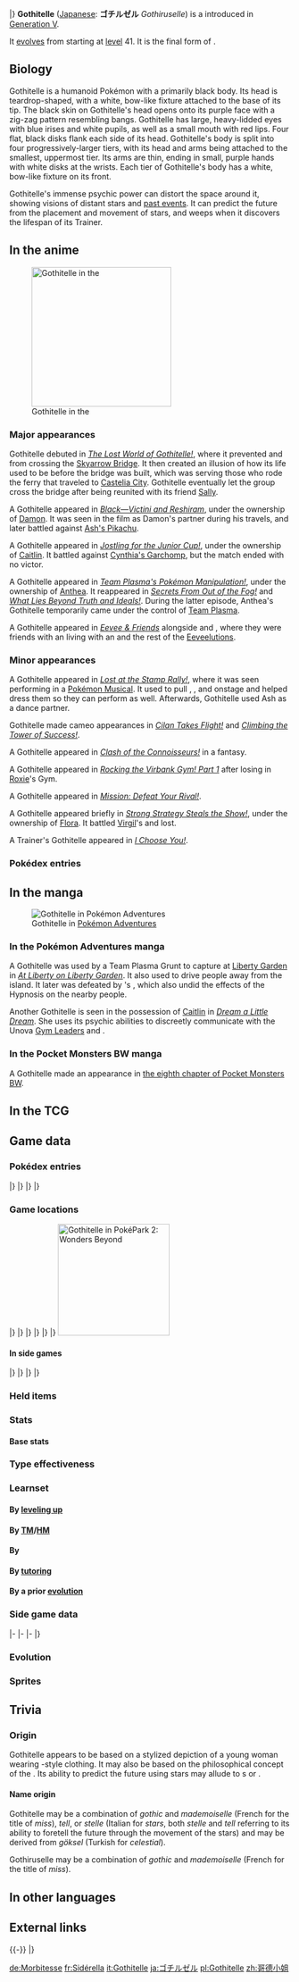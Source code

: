 {{PokémonPrevNext/Head|type=Psychic}}
{{PokémonPrevNext/Pokémon|type=Psychic|prevnum=575|prev=Gothorita|nextnum=577|next=Solosis}}
|}
{{Pokémon Infobox
|name=Gothitelle
|jname=ゴチルゼル
|jtranslit=Gochiruzeru
|tmname=Gothiruselle
|category=Astral Body
|typebox=1
|type1=Psychic
|abilityn=d
|ability1=Frisk
|ability2=Competitive
|abilityd=Shadow Tag
|ndex=576
|udex=082
|u2dex=138
|karea=Mountain
|kdex=128
|height-ftin=4'11"
|height-m=1.5
|weight-lbs=97.0
|weight-kg=44.0
|egggroupn=1
|egggroup1=Human-Like
|eggcycles=20
|expyield=221
|lv100exp=1,059,860
|gendercode=191
|color=Purple
|catchrate=50
|evtotal=3
|evsd=3
|body=12
|pokefordex=gothitelle
|generation=5
|friendship=70
}}
'''Gothitelle''' ([[List of Japanese Pokémon names|Japanese]]: '''ゴチルゼル''' ''Gothiruselle'') is a {{type|Psychic}} {{OBP|Pokémon|species}} introduced in [[Generation V]].

It [[Evolution|evolves]] from {{p|Gothorita}} starting at [[level]] 41. It is the final form of {{p|Gothita}}.

==Biology==
Gothitelle is a humanoid Pokémon with a primarily black body. Its head is teardrop-shaped, with a white, bow-like fixture attached to the base of its tip. The black skin on Gothitelle's head opens onto its purple face with a zig-zag pattern resembling bangs. Gothitelle has large, heavy-lidded eyes with blue irises and white pupils, as well as a small mouth with red lips. Four flat, black disks flank each side of its head. Gothitelle's body is split into four progressively-larger tiers, with its head and arms being attached to the smallest, uppermost tier. Its arms are thin, ending in small, purple hands with white disks at the wrists. Each tier of Gothitelle's body has a white, bow-like fixture on its front.

Gothitelle's immense psychic power can distort the space around it, showing visions of distant stars and [[BW021|past events]]. It can predict the future from the placement and movement of stars, and weeps when it discovers the lifespan of its Trainer.

==In the anime==
[[File:Gothitelle PK25.png|thumb|250px|left|Gothitelle in the {{pkmn|anime}}]]
===Major appearances===
Gothitelle debuted in ''[[BW021|The Lost World of Gothitelle!]]'', where it prevented {{Ash}} and {{ashfr}} from crossing the [[Skyarrow Bridge]]. It then created an illusion of how its life used to be before the bridge was built, which was serving those who rode the ferry that traveled to [[Castelia City]]. Gothitelle eventually let the group cross the bridge after being reunited with its friend [[Sally]].

A Gothitelle appeared in ''[[M14|Black—Victini and Reshiram]]'', under the ownership of [[Damon]]. It was seen in the film as Damon's partner during his travels, and later battled against [[Ash's Pikachu]].

A Gothitelle appeared in ''[[BW090|Jostling for the Junior Cup!]]'', under the ownership of [[Caitlin]]. It battled against [[Cynthia's Garchomp]], but the match ended with no victor.

A Gothitelle appeared in ''[[BW117|Team Plasma's Pokémon Manipulation!]]'', under the ownership of [[Anthea and Concordia|Anthea]]. It reappeared in ''[[BW118|Secrets From Out of the Fog!]]'' and ''[[BW122|What Lies Beyond Truth and Ideals!]]''. During the latter episode, Anthea's Gothitelle temporarily came under the control of [[Team Plasma]].

A Gothitelle appeared in ''[[PK25|Eevee & Friends]]'' alongside {{p|Gothita}} and {{p|Gothorita}}, where they were friends with an {{p|Umbreon}} living with an {{p|Eevee}} and the rest of the [[Eeveelution]]s.

===Minor appearances===
A Gothitelle appeared in ''[[BW051|Lost at the Stamp Rally!]]'', where it was seen performing in a [[Pokémon Musical]]. It used {{m|Telekinesis}} to pull {{Ash}}, {{AP|Pikachu}}, and {{AP|Oshawott}} onstage and helped dress them so they can perform as well. Afterwards, Gothitelle used Ash as a dance partner.

Gothitelle made cameo appearances in ''[[BW067|Cilan Takes Flight!]]'' and ''[[BW069|Climbing the Tower of Success!]]''.

A Gothitelle appeared in ''[[BW080|Clash of the Connoisseurs!]]'' in a fantasy.

A Gothitelle appeared in ''[[BW083|Rocking the Virbank Gym! Part 1]]'' after losing in [[Roxie]]'s Gym.

A Gothitelle appeared in ''[[BW104|Mission: Defeat Your Rival!]]''.

A Gothitelle appeared briefly in ''[[BW106|Strong Strategy Steals the Show!]]'', under the ownership of [[Flora]]. It battled [[Virgil]]'s {{p|Umbreon}} and lost.

A Trainer's Gothitelle appeared in ''[[M20|I Choose You!]]''.

===Pokédex entries===
{{Animedexheader|Unova}}
{{Animedexbody|BW021|Gothitelle|Ash's Pokédex|Gothitelle, the Astral Body Pokémon. Gothitelle's {{t|Psychic}} power is so great that it is said to warp space around it, and distort reality in the process.}}
{{Animedexfooter/Pokémon|''Best Wishes''|Unova}}

==In the manga==
[[File:Caitlin Gothitelle Adventures.png|thumb|Gothitelle in [[Pokémon Adventures]]]]
===In the Pokémon Adventures manga===
A Gothitelle was used by a Team Plasma Grunt to capture {{p|Victini}} at [[Liberty Garden]] in ''[[PS480|At Liberty on Liberty Garden]]''. It also used {{m|Hypnosis}} to drive people away from the island. It later was defeated by {{adv|Black}}'s {{p|Braviary|Brav}}, which also undid the effects of the Hypnosis on the nearby people.

Another Gothitelle is seen in the possession of [[Caitlin]] in ''[[PS511|Dream a Little Dream]]''. She uses its psychic abilities to discreetly communicate with the Unova [[Gym Leader]]s and {{adv|Black}}.

===In the Pocket Monsters BW manga===
A Gothitelle made an appearance in [[PMBW08|the eighth chapter of Pocket Monsters BW]].

==In the TCG==
{{main|Gothitelle (TCG)}}

==Game data==
===Pokédex entries===
{{Dex/Header|type=Psychic}}
{{Dex/NA|gen=V}}
{{Dex/Gen|gen=V}}
{{Dex/Entry1|v=Black|t=FFF|entry=Starry skies thousands of light-years away are visible in the space distorted by their intense psychic power.}}
{{Dex/Entry1|v=White|entry=They can predict the future from the placement and movement of the stars. They can see Trainers' life spans.}}
{{Dex/Entry2|v=Black 2|v2=White 2|t=FFF|entry=It can see the future from the movement of the stars. When it learns its Trainer's life span, it cries in sadness.}}
|}
|}
{{Dex/Gen|gen=VI}}
{{Dex/Entry1|v=X|t=FFF|entry=Starry skies thousands of light-years away are visible in the space distorted by their intense psychic power.}}
{{Dex/Entry1|v=Y|entry=They can predict the future from the placement and movement of the stars. They can see Trainers' life spans.}}
{{Dex/Entry1|v=Omega Ruby|t=FFF|entry=Starry skies thousands of light-years away are visible in the space distorted by their intense psychic power.}}
{{Dex/Entry1|v=Alpha Sapphire|t=FFF|entry=They can predict the future from the placement and movement of the stars. They can see Trainers' life spans.}}
|}
|}
{{Dex/Footer}}

===Game locations===
{{Availability/Header|type=Psychic}}
{{Availability/NA|gen=V}}
{{Availability/Gen|gen=V}}
{{Availability/Entry1|1|v=Black|t=fff|area={{rt|9|Unova}} ({{DL|Phenomenon|Rustling grass}})}}
{{Availability/Entry1/None|1|v=White}}
{{Availability/Entry1|1|v=Black 2|t=fff|area={{rt|9|Unova}} ({{DL|Phenomenon|Rustling grass}})}}
{{Availability/Entry1/None|1|v=White 2}}
|}
|}
{{Availability/Gen|gen=VI}}
{{Availability/Entry2|v=X|v2=Y|t=fff|area=[[Evolution|Evolve]] {{p|Gothorita}}}}
{{Availability/Entry2|v=Omega Ruby|v2=Alpha Sapphire|t=fff|t2=fff|area=[[Evolution|Evolve]] {{p|Gothorita}}}}
|}
|}
{{Availability/Gen|gen=VII}}
{{Availability/Entry2|v=Sun|v2=Moon|area=[[Evolution|Evolve]] {{p|Gothorita}}}}
{{Availability/Entry2/None|v=Ultra Sun|v2=Ultra Moon}}
|}
|}
{{Availability/Footer}}
[[File:PP2 Gothitelle.png|thumb|right|200px|Gothitelle in [[PokéPark 2: Wonders Beyond]]]]

====In side games====
{{Availability/Header|type=Psychic}}
{{Availability/NA|gen=V}}
{{Availability/Gen|gen=V}}
{{Availability/Entry1|1|v=Rumble Blast|color={{fire color}}|area=Tower: [[Frozen Tundra]], [[World Axle - B2F]]}}
{{Availability/Entry1|1|v=PokéPark 2|link=PokéPark 2: Wonders Beyond|color={{grass color}}|area=[[Wish Park]]}}
{{Availability/Entry1|1|v=Conquest|color={{silver color}}|area=[[Evolution|Evolve]] {{p|Gothorita}}}}
{{Availability/Entry1|1|v=MD GTI|link=Pokémon Mystery Dungeon: Gates to Infinity|color={{silver color}}|area=[[Glacier Palace - Eastern Spire]] (1F-12F), [[Glacier Palace - Western Spire]] (1F-12F), [[Rusty Mountain]] (Golden Chamber), [[Jaws of the Abyss]] (B1-B28), [[Smoking Mountain]] (1F-24F), [[Cape at the Edge]] (B1-B29), [[Axe Rock]] (10F-14F), [[Strongest Trail]] (B1-B59), Magnagate dungeons}}
{{Availability/Entry1|1|v=Rumble U|color={{fire color}}|area=[[Aquatic Hill#The Floors Are Hot!|Aquatic Hill: The Floors Are Hot!]]}}
|}
|}
{{Availability/Gen|gen=VI}}
{{Availability/Entry1|1|v=Battle Trozei|color={{defense color}}|area=[[Dragon Hill#Stage 3|Dragon Hill: Stage 3]]}}
{{Availability/Entry1|1|v=Shuffle|color={{beauty color}}|area=[[Albens Town|Albens Town: Stage 228]]}}
{{Availability/Entry1|1|v=Rumble World|color={{fire color}}|area=[[White Ruins (Rumble World)#Ivory Pillar|White Ruins: Ivory Pillar]] <small>(All Areas, Entrance Boss)</small>}}
|}
|}
{{Availability/Footer}}

===Held items===
{{HeldItems
|type=Psychic
|bl21=Persim Berry|bl21type=Berry|bl21rar=50
}}

===Stats===
====Base stats====
{{BaseStats
|type=Psychic
|HP=70
|Attack=55
|Defense=95
|SpAtk=95
|SpDef=110
|Speed=65}}

===Type effectiveness===
{{TypeEffectiveness
|type1=Psychic
|Normal=100
|Fighting=50
|Flying=100
|Poison=100
|Ground=100
|Rock=100
|Bug=200
|Ghost=200
|Steel=100
|Fire=100
|Water=100
|Grass=100
|Electric=100
|Psychic=50
|Ice=100
|Dragon=100
|Dark=200
|Fairy=100}}

===Learnset===
====By [[Level|leveling up]]====
{{learnlist/levelh/7|Gothitelle|Psychic|Psychic|5}}
{{learnlist/level7|1|Pound|Normal|Physical|40|100|35}}
{{learnlist/level7|1|Confusion|Psychic|Special|50|100|25||'''}}
{{learnlist/level7|1|Tickle|Normal|Status|&mdash;|100|20}}
{{learnlist/level7|1|Play Nice|Normal|Status|&mdash;|&mdash;|20}}
{{learnlist/level7|3|Confusion|Psychic|Special|50|100|25||'''}}
{{learnlist/level7|7|Tickle|Normal|Status|&mdash;|100|20}}
{{learnlist/level7|10|Fake Tears|Dark|Status|&mdash;|100|20}}
{{learnlist/level7|14|Double Slap|Normal|Physical|15|85|10}}
{{learnlist/level7|16|Psybeam|Psychic|Special|65|100|20||'''}}
{{learnlist/level7|19|Embargo|Dark|Status|&mdash;|100|15}}
{{learnlist/level7|24|Feint Attack|Dark|Physical|60|&mdash;|20}}
{{learnlist/level7|25|Psyshock|Psychic|Special|80|100|10||'''}}
{{learnlist/level7|28|Flatter|Dark|Status|&mdash;|100|15}}
{{learnlist/level7|31|Future Sight|Psychic|Special|120|100|10||'''}}
{{learnlist/level7|34|Heal Block|Psychic|Status|&mdash;|100|15}}
{{learnlist/level7|39|Psychic|Psychic|Special|90|100|10||'''}}
{{learnlist/level7|45|Telekinesis|Psychic|Status|&mdash;|&mdash;|15}}
{{learnlist/level7|54|Charm|Fairy|Status|&mdash;|100|20}}
{{learnlist/level7|59|Magic Room|Psychic|Status|&mdash;|&mdash;|10}}
{{learnlist/levelf/7|Gothitelle|Psychic|Psychic|5}}

====By [[TM]]/[[HM]]====
{{learnlist/tmh/7|Gothitelle|Psychic|Psychic|5}}
{{learnlist/tm7|TM03|Psyshock|Psychic|Special|80|100|10||'''}}
{{learnlist/tm7|TM04|Calm Mind|Psychic|Status|&mdash;|&mdash;|20}}
{{learnlist/tm7|TM06|Toxic|Poison|Status|&mdash;|90|10}}
{{learnlist/tm7|TM10|Hidden Power|Normal|Special|60|100|15}}
{{learnlist/tm7|TM12|Taunt|Dark|Status|&mdash;|100|20}}
{{learnlist/tm7|TM15|Hyper Beam|Normal|Special|150|90|5}}
{{learnlist/tm7|TM16|Light Screen|Psychic|Status|&mdash;|&mdash;|30}}
{{learnlist/tm7|TM17|Protect|Normal|Status|&mdash;|&mdash;|10}}
{{learnlist/tm7|TM18|Rain Dance|Water|Status|&mdash;|&mdash;|5}}
{{learnlist/tm7|TM20|Safeguard|Normal|Status|&mdash;|&mdash;|25}}
{{learnlist/tm7|TM21|Frustration|Normal|Physical|&mdash;|100|20}}
{{learnlist/tm7|TM24|Thunderbolt|Electric|Special|90|100|15}}
{{learnlist/tm7|TM27|Return|Normal|Physical|&mdash;|100|20}}
{{learnlist/tm7|TM29|Psychic|Psychic|Special|90|100|10||'''}}
{{learnlist/tm7|TM30|Shadow Ball|Ghost|Special|80|100|15}}
{{learnlist/tm7|TM31|Brick Break|Fighting|Physical|75|100|15}}
{{learnlist/tm7|TM32|Double Team|Normal|Status|&mdash;|&mdash;|15}}
{{learnlist/tm7|TM33|Reflect|Psychic|Status|&mdash;|&mdash;|20}}
{{learnlist/tm7|TM39|Rock Tomb|Rock|Physical|60|95|15}}
{{learnlist/tm7|TM41|Torment|Dark|Status|&mdash;|100|15}}
{{learnlist/tm7|TM42|Facade|Normal|Physical|70|100|20}}
{{learnlist/tm7|TM44|Rest|Psychic|Status|&mdash;|&mdash;|10}}
{{learnlist/tm7|TM45|Attract|Normal|Status|&mdash;|100|15}}
{{learnlist/tm7|TM46|Thief|Dark|Physical|60|100|25}}
{{learnlist/tm7|TM47|Low Sweep|Fighting|Physical|65|100|20}}
{{learnlist/tm7|TM48|Round|Normal|Special|60|100|15}}
{{learnlist/tm7|TM53|Energy Ball|Grass|Special|90|100|10}}
{{learnlist/tm7|TM56|Fling|Dark|Physical|&mdash;|100|10}}
{{learnlist/tm7|TM57|Charge Beam|Electric|Special|50|90|10}}
{{learnlist/tm7|TM63|Embargo|Dark|Status|&mdash;|100|15}}
{{learnlist/tm7|TM66|Payback|Dark|Physical|50|100|10}}
{{learnlist/tm7|TM68|Giga Impact|Normal|Physical|150|90|5}}
{{learnlist/tm7|TM73|Thunder Wave|Electric|Status|&mdash;|90|20}}
{{learnlist/tm7|TM77|Psych Up|Normal|Status|&mdash;|&mdash;|10}}
{{learnlist/tm7|TM80|Rock Slide|Rock|Physical|75|90|10}}
{{learnlist/tm7|TM85|Dream Eater|Psychic|Special|100|100|15||'''}}
{{learnlist/tm7|TM86|Grass Knot|Grass|Special|&mdash;|100|20}}
{{learnlist/tm7|TM87|Swagger|Normal|Status|&mdash;|85|15}}
{{learnlist/tm7|TM88|Sleep Talk|Normal|Status|&mdash;|&mdash;|10}}
{{learnlist/tm7|TM90|Substitute|Normal|Status|&mdash;|&mdash;|10}}
{{learnlist/tm7|TM92|Trick Room|Psychic|Status|&mdash;|&mdash;|5}}
{{learnlist/tm7|TM97|Dark Pulse|Dark|Special|80|100|15}}
{{learnlist/tm7|TM100|Confide|Normal|Status|&mdash;|&mdash;|20}}
{{learnlist/tmf/7|Gothitelle|Psychic|Psychic|5}}

====By {{pkmn|breeding}}====
{{learnlist/breedh/7|Gothitelle|Psychic|Psychic|5}}
{{learnlist/breed7|{{MSP|063|Abra}}{{MSP|064|Kadabra}}{{MSP|065|Alakazam}}{{MSP|066|Machop}}{{MSP|067|Machoke}}{{MSP|068|Machamp}}<br>{{MSP|096|Drowzee}}{{MSP|097|Hypno}}{{MSP|106|Hitmonlee}}{{MSP|107|Hitmonchan}}{{MSP|237|Hitmontop}}{{MSP|122|Mr. Mime}}<br>{{MSP|125|Electabuzz}}{{MSP|466|Electivire}}{{MSP|126|Magmar}}{{MSP|467|Magmortar}}{{MSP|296|Makuhita}}{{MSP|297|Hariyama}}<br>{{MSP|302|Sableye}}{{MSP|307|Meditite}}{{MSP|308|Medicham}}{{MSP|313|Volbeat}}{{MSP|327|Spinda}}{{MSP|331|Cacnea}}<br>{{MSP|332|Cacturne}}{{MSP|390|Chimchar}}{{MSP|391|Monferno}}{{MSP|392|Infernape}}{{MSP|427|Buneary}}{{MSP|428|Lopunny}}<br>{{MSP|448|Lucario}}{{MSP|453|Croagunk}}{{MSP|454|Toxicroak}}|Captivate|Normal|Status|&mdash;|100|20|‡}}
{{learnlist/breed7|{{MSP|302|Sableye}}{{MSP|331|Cacnea}}{{MSP|332|Cacturne}}{{MSP|448|Lucario}}{{MSP|453|Croagunk}}{{MSP|454|Toxicroak}}<br>{{MSP|605|Elgyem}}{{MSP|606|Beheeyem}}{{MSP|624|Pawniard}}{{MSP|625|Bisharp}}{{MSP|674|Pancham}}{{MSP|675|Pangoro}}<br>|Dark Pulse|Dark|Special|80|100|15}}
{{learnlist/breed7|{{MSP|448|Lucario}}|Heal Pulse|Psychic|Status|&mdash;|&mdash;|10}}
{{learnlist/breed7|{{MSP|302|Sableye}}|Mean Look|Normal|Status|&mdash;|&mdash;|5}}
{{learnlist/breed7|{{MSP|064|Kadabra}}{{MSP|065|Alakazam}}{{MSP|605|Elgyem}}{{MSP|606|Beheeyem}}|Miracle Eye|Psychic|Status|&mdash;|&mdash;|40}}
{{learnlist/breed7|{{MSP|428|Lopunny}}|Mirror Coat|Psychic|Special|&mdash;|100|20}}
{{learnlist/breed7|{{MSP|327|Spinda}}|Uproar|Normal|Special|90|100|10}}
{{learnlist/breedf/7|Gothitelle|Psychic|Psychic|5}}

====By [[Move Tutor|tutoring]]====
{{learnlist/tutorh/7|Gothitelle|Psychic|Psychic|5}}
{{learnlist/tutor7|Ally Switch|Psychic|Status|—|—|15|||no|yes}}
{{learnlist/tutor7|Covet|Normal|Physical|60|100|25|||no|yes}}
{{learnlist/tutor7|Foul Play|Dark|Physical|95|100|15|||no|yes}}
{{learnlist/tutor7|Gravity|Psychic|Status|—|—|5|||no|yes}}
{{learnlist/tutor7|Heal Bell|Normal|Status|—|—|5|||no|yes}}
{{learnlist/tutor7|Helping Hand|Normal|Status|—|—|20|||no|yes}}
{{learnlist/tutor7|Laser Focus|Normal|Status|—|—|30|||no|yes}}
{{learnlist/tutor7|Magic Coat|Psychic|Status|—|—|15|||no|yes}}
{{learnlist/tutor7|Magic Room|Psychic|Status|—|—|10|||no|yes}}
{{learnlist/tutor7|Recycle|Normal|Status|—|—|10|||no|yes}}
{{learnlist/tutor7|Role Play|Psychic|Status|—|—|10|||no|yes}}
{{learnlist/tutor7|Shock Wave|Electric|Special|60|—|20|||no|yes}}
{{learnlist/tutor7|Signal Beam|Bug|Special|75|100|15|||no|yes}}
{{learnlist/tutor7|Skill Swap|Psychic|Status|—|—|10|||no|yes}}
{{learnlist/tutor7|Snatch|Dark|Status|—|—|10|||no|yes}}
{{learnlist/tutor7|Snore|Normal|Special|50|100|15|||no|yes}}
{{learnlist/tutor7|Telekinesis|Psychic|Status|—|—|15|||no|yes}}
{{learnlist/tutor7|Trick|Psychic|Status|—|100|10|||no|yes}}
{{learnlist/tutor7|Uproar|Normal|Special|90|100|10|||no|yes}}
{{learnlist/tutor7|Zen Headbutt|Psychic|Physical|80|90|15||'''|no|yes}}
{{learnlist/tutorf/7|Gothitelle|Psychic|Psychic|5}}

====By a prior [[evolution]]====
{{learnlist/prevoh/7|Gothitelle|Psychic|Psychic|5}}
{{learnlist/prevo7null}}
{{learnlist/prevof/7|Gothitelle|Psychic|Psychic|5}}

===Side game data===
{{Spindata/Head|type=Psychic}}
{{Spindata/RumbleBlast|col=6|type=Psychic
|att=3
|def=4
|speed=3
}}
|-
{{Spindata/PokéPark2|col=6|type=Psychic|ndex=576
|pad=She came to [[Wish Park]] from a foreign land. There is something noble about her. She looks far away wistfully, but something good happened lately.
}}
|-
{{Spindata/Conquest|col=6|type=Psychic|ndex=576
|HP=3
|atk=3
|def=4
|spd=3
|range=3
|move=Future Sight
|ability1=Instinct
|ability2=Perception
|ability3=Calming
|evo=Evolves from {{p|Gothorita}} when its Defense is 106 or higher
|link='''[[Gracia]]''', {{DL|List of Pokémon Conquest characters|Ise}}, and {{DL|List of Pokémon Conquest characters|Tadaoki}}
}}
|-
{{Spindata/Battle Trozei|col=3|type=Psychic|ndex=576
|power=3
}}
{{Spindata/Shuffle|col=3|type=Psychic|ndex=576|num=293
|min=60
|max=105
|raisemaxlevel=5
|skill=Quirky+
|skilldesc=Sometimes erases two extra matching Pokémon elsewhere.
}}
|}

===Evolution===
{{evobox-3
|type1=Psychic
|no1=574
|name1=Gothita
|type1-1=Psychic
|evo1={{bag|Rare Candy}}<br>{{color2|000|Level|Level 32}}
|no2=575
|name2=Gothorita
|type1-2=Psychic
|evo2={{bag|Rare Candy}}<br>{{color2|000|Level|Level 41}}
|no3=576
|name3=Gothitelle
|type1-3=Psychic}}

===Sprites===
{{Spritebox/Header|type=Psychic}}
{{Spritebox/NA|gen=V}}
{{Spritebox/5|ndex=576}}
{{Spritebox/6|ndex=576}}
{{Spritebox/7|ndex=576}}
{{Spritebox/Footer|576|Gothitelle}}

==Trivia==
===Origin===
Gothitelle appears to be based on a stylized depiction of a young woman wearing {{wp|Lolita fashion#Gothic Lolita|Gothic lolita}}-style clothing. It may also be based on the philosophical concept of the {{wp|astral body}}. Its ability to predict the future using stars may allude to {{wp|fortune-telling|fortune teller}}s or {{wp|Romani people}}.

====Name origin====
Gothitelle may be a combination of ''gothic'' and ''mademoiselle'' (French for the title of ''miss''), ''tell'', or ''stelle'' (Italian for ''stars'', both ''stelle'' and ''tell'' referring to its ability to foretell the future through the movement of the stars) and may be derived from ''göksel'' (Turkish for ''celestial'').

Gothiruselle may be a combination of ''gothic'' and ''mademoiselle'' (French for the title of ''miss'').

==In other languages==
{{Other languages|type=Psychic|type2=Psychic
|ja=ゴチルゼル ''Gothiruselle''|jameaning=From ''gothic'' and ''mademoiselle''
|fr=Sidérella|frmeaning=From {{wp|Sidereal|{{tt|''Sidéral''|Sidereal}}}} and ''Cinderella''
|es=Gothitelle|esmeaning=Same as English name
|de=Morbitesse|demeaning=From ''morbid'' and ''{{tt|-esse|French suffix for females}}''
|it=Gothitelle|itmeaning=Same as English name
|ko=고디모아젤 ''Godimoiselle''|komeaning=From ''gothic'' and ''mademoiselle''
|zh_cmn=哥德小姐 ''Gēdéxiǎojiě''|zh_cmnmeaning=From {{tt|哥德 ''Gēdé''|gothic}} and {{tt|小姐 ''xiǎojiě''|mademoiselle}}
|ru=Гофителль ''Gofitell'''|rumeaning=From English name
|sr=Gotitel|srmeaning=From English name
}}
{{left clear}}
<!--
==Notes==
<references />-->

==External links==

{{-}}
{{PokémonPrevNext/Head|type=Psychic}}
{{PokémonPrevNext/Pokémon|type=Psychic|prevnum=575|prev=Gothorita|nextnum=577|next=Solosis}}
|}
{{Project Pokédex notice}}

[[de:Morbitesse]]
[[fr:Sidérella]]
[[it:Gothitelle]]
[[ja:ゴチルゼル]]
[[pl:Gothitelle]]
[[zh:哥德小姐]]